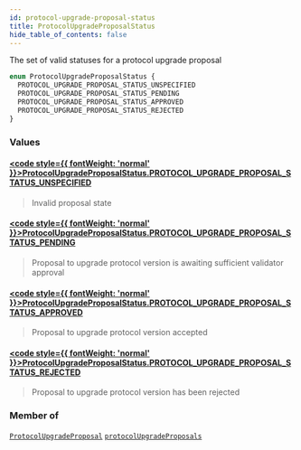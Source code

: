 ```yaml
---
id: protocol-upgrade-proposal-status
title: ProtocolUpgradeProposalStatus
hide_table_of_contents: false
---
```








The set of valid statuses for a protocol upgrade proposal

```graphql
enum ProtocolUpgradeProposalStatus {
  PROTOCOL_UPGRADE_PROPOSAL_STATUS_UNSPECIFIED
  PROTOCOL_UPGRADE_PROPOSAL_STATUS_PENDING
  PROTOCOL_UPGRADE_PROPOSAL_STATUS_APPROVED
  PROTOCOL_UPGRADE_PROPOSAL_STATUS_REJECTED
}
```


### Values

#### [<code style={{ fontWeight: 'normal' }}>ProtocolUpgradeProposalStatus.<b>PROTOCOL_UPGRADE_PROPOSAL_STATUS_UNSPECIFIED</b></code>](#) 
> Invalid proposal state
> 

#### [<code style={{ fontWeight: 'normal' }}>ProtocolUpgradeProposalStatus.<b>PROTOCOL_UPGRADE_PROPOSAL_STATUS_PENDING</b></code>](#) 
> Proposal to upgrade protocol version is awaiting sufficient validator approval
> 

#### [<code style={{ fontWeight: 'normal' }}>ProtocolUpgradeProposalStatus.<b>PROTOCOL_UPGRADE_PROPOSAL_STATUS_APPROVED</b></code>](#) 
> Proposal to upgrade protocol version accepted
> 

#### [<code style={{ fontWeight: 'normal' }}>ProtocolUpgradeProposalStatus.<b>PROTOCOL_UPGRADE_PROPOSAL_STATUS_REJECTED</b></code>](#) 
> Proposal to upgrade protocol version has been rejected
> 



### Member of

[`ProtocolUpgradeProposal`](/mainnet/api/graphql/objects/protocol-upgrade-proposal)  <Badge class="secondary" text="object"/><Bullet />[`protocolUpgradeProposals`](/mainnet/api/graphql/queries/protocol-upgrade-proposals)  <Badge class="secondary" text="query"/>



